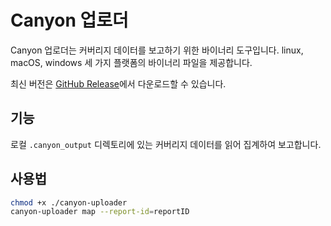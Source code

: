 # Canyon 업로더

Canyon 업로더는 커버리지 데이터를 보고하기 위한 바이너리 도구입니다. linux, macOS, windows 세 가지 플랫폼의 바이너리 파일을 제공합니다.

최신 버전은 [GitHub Release](https://github.com/canyon-project/canyon/releases)에서 다운로드할 수 있습니다.

## 기능

로컬 `.canyon_output` 디렉토리에 있는 커버리지 데이터를 읽어 집계하여 보고합니다.

## 사용법

```bash
chmod +x ./canyon-uploader
canyon-uploader map --report-id=reportID
```
